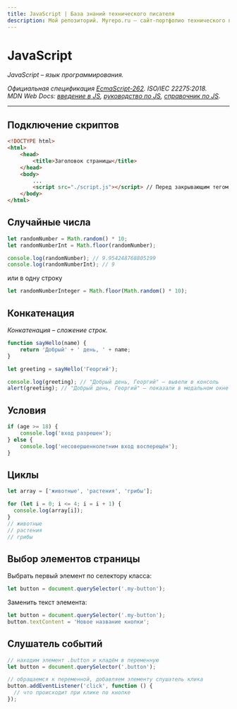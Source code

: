 ```yaml
---
title: JavaScript | База знаний технического писателя
description: Мой репозиторий. Myrepo.ru – сайт-портфолио технического писателя
---
```


# JavaScript

*JavaScript – язык программирования.*

*Официальная спецификация [EcmaScript-262](https://ecma-international.org/publications-and-standards/standards/ecma-262/). ISO/IEC 22275:2018.*  
*MDN Web Docs: [введение в JS](https://developer.mozilla.org/ru/docs/Web/JavaScript/Guide/Introduction), [руководство по JS](https://developer.mozilla.org/ru/docs/Web/JavaScript/Guide), [справочник по JS](https://developer.mozilla.org/ru/docs/Web/JavaScript/Reference)*.

---

## Подключение скриптов

```html filename="HTML" {8}
<!DOCTYPE html>
<html>
	<head>
		<title>Заголовок страницы</title>
	</head>
	<body>
		...
		<script src="./script.js"></script> // Перед закрывающим тегом </body>
	</body>
</html>
```

## Случайные числа

```javascript filename="JavaScript"
let randomNumber = Math.random() * 10;
let randomNumberInt = Math.floor(randomNumber);

console.log(randomNumber); // 9.954248768805199
console.log(randomNumberInt); // 9
```
или в одну строку
```javascript filename="JavaScript"
let randomNumberInteger = Math.floor(Math.random() * 10);
```

## Конкатенация

*Конкатенация – сложение строк.*

```javascript filename="JavaScript" {2}
function sayHello(name) {
    return 'Добрый' + ' день, ' + name;
}

let greeting = sayHello('Георгий');

console.log(greeting); // "Добрый день, Георгий" — вывели в консоль
alert(greeting); // "Добрый день, Георгий" — показали в модальном окне
```

## Условия

```javascript filename="JavaScript"
if (age >= 18) {
    console.log('вход разрешен');
} else {
    console.log('несовершеннолетним вход восперещён');
}
```

## Циклы

```javascript filename="JavaScript"
let array = ['животные', 'растения', 'грибы'];

for (let i = 0; i <= 4; i = i + 1) {
  console.log(array[i]);
}
// животные
// растения
// грибы
```

## Выбор элементов страницы

Выбрать первый элемент по селектору класса:
```javascript filename="JavaScript"
let button = document.querySelector('.my-button');
```

Заменить текст элемента:
```javascript filename="JavaScript"
let button = document.querySelector('.my-button');
button.textContent = 'Новое название кнопки';
```

## Слушатель событий

```javascript filename="JavaScript"
// находим элемент .button и кладём в переменную
let button = document.querySelector('.button');

// обращаемся к переменной, добавляем элементу слушатель клика
button.addEventListener('click', function () {
  // что происходит при клике по кнопке
});
```
